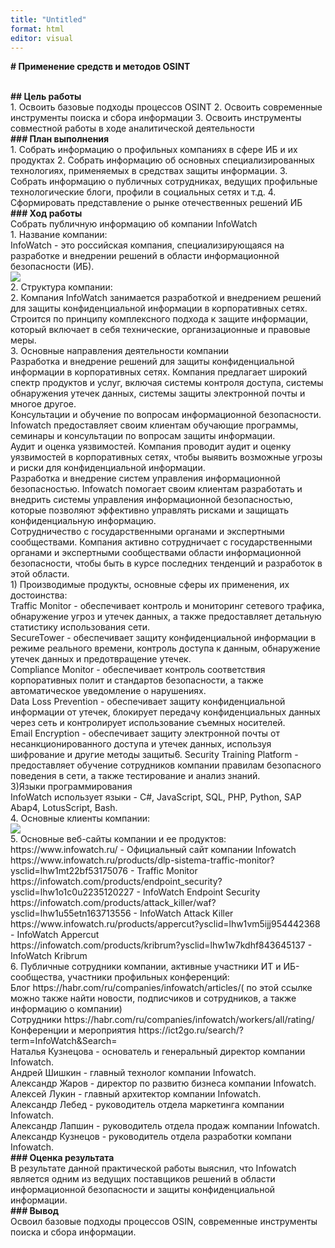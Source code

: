 ---
title: "Untitled"
format: html
editor: visual
---

**\# Применение средств и методов OSINT**

\
**\## Цель работы**\
1. Освоить базовые подходы процессов OSINT
2. Освоить современные инструменты поиска и сбора информации
3. Освоить инструменты совместной работы в ходе аналитической деятельности\
**\### План выполнения**\
1. Собрать информацию о профильных компаниях в сфере ИБ и их продуктах
2. Собрать информацию об основных специализированных технологиях, применяемых в средствах защиты информации.
3. Собрать информацию о публичных сотрудниках, ведущих профильные технологические блоги, профили в социальных сетях и т.д.
4. Сформировать представление о рынке отечественных решений ИБ\
**\### Ход работы**\
Собрать публичную информацию об компании InfoWatch\
1. Название компании:\
InfoWatch - это российская компания, специализирующаяся на разработке и внедрении решений в области информационной безопасности (ИБ).\
![](skrin/1.png)\
2. Структура компании:\
2. Компания InfoWatch занимается разработкой и внедрением решений для защиты конфиденциальной информации в корпоративных сетях. Строится по принципу комплексного подхода к защите информации, который включает в себя технические, организационные и правовые меры.\
3. Основные направления деятельности компании\
Разработка и внедрение решений для защиты конфиденциальной информации в корпоративных сетях. Компания предлагает широкий спектр продуктов и услуг, включая системы контроля доступа, системы обнаружения утечек данных, системы защиты электронной почты и многое другое.\
Консультации и обучение по вопросам информационной безопасности. Infowatch предоставляет своим клиентам обучающие программы, семинары и консультации по вопросам защиты информации.\
Аудит и оценка уязвимостей. Компания проводит аудит и оценку уязвимостей в корпоративных сетях, чтобы выявить возможные угрозы и риски для конфиденциальной информации.\
Разработка и внедрение систем управления информационной безопасностью. Infowatch помогает своим клиентам разработать и внедрить системы управления информационной безопасностью, которые позволяют эффективно управлять рисками и защищать конфиденциальную информацию.\
Сотрудничество с государственными органами и экспертными сообществами. Компания активно сотрудничает с государственными органами и экспертными сообществами области информационной безопасности, чтобы быть в курсе последних тенденций и разработок в этой области.\
1) Производимые продукты, основные сферы их применения, их достоинства:\
Traffic Monitor - обеспечивает контроль и мониторинг сетевого трафика, обнаружение угроз и утечек данных, а также предоставляет детальную статистику использования сети.\
SecureTower - обеспечивает защиту конфиденциальной информации в режиме реального времени, контроль доступа к данным, обнаружение утечек данных и предотвращение утечек.\
Compliance Monitor - обеспечивает контроль соответствия корпоративных полит и стандартов безопасности, а также автоматическое уведомление о нарушениях.\
Data Loss Prevention - обеспечивает защиту конфиденциальной информации от утечек, блокирует передачу конфиденциальных данных через сеть и контролирует использование съемных носителей.\
Email Encryption - обеспечивает защиту электронной почты от несанкционированного доступа и утечек данных, используя шифрование и другие методы защиты6. Security Training Platform - предоставляет обучение сотрудников компании правилам безопасного поведения в сети, а также тестирование и анализ знаний.\
3)Языки программирования\
InfoWatch использует языки -  C#, JavaScript, SQL, PHP, Python, SAP Abap4, LotusScript, Bash.\
4. Основные клиенты компании:\
![](skrin/2.png)\
5. Основные веб-сайты компании и ее продуктов:\
https://www.infowatch.ru/ - Официальный сайт компании Infowatch\
https://www.infowatch.ru/products/dlp-sistema-traffic-monitor?ysclid=lhw1mt22bf53175076 - Traffic Monitor\
https://infowatch.com/products/endpoint_security?ysclid=lhw1o1c0u2235120227 - InfoWatch Endpoint Security\
https://infowatch.com/products/attack_killer/waf?ysclid=lhw1u55etn163713556 - InfoWatch Attack Killer\
https://www.infowatch.ru/products/appercut?ysclid=lhw1vm5ijj954442368 - InfoWatch Appercut\
https://infowatch.com/products/kribrum?ysclid=lhw1w7kdhf843645137 - InfoWatch Kribrum\
6. Публичные сотрудники компании, активные участники ИТ и ИБ-сообщества, участники профильных конференций:\
Блог https://habr.com/ru/companies/infowatch/articles/( по этой ссылке можно также найти новости, подписчиков и сотрудников, а также информацию о компании)\
Сотрудники https://habr.com/ru/companies/infowatch/workers/all/rating/\
Конференции и мероприятия https://ict2go.ru/search/?term=InfoWatch&Search=\
Наталья Кузнецова - основатель и генеральный директор компании Infowatch.\
Андрей Шишкин - главный технолог компании Infowatch.\
Александр Жаров - директор по развитю бизнеса компании Infowatch.\
Алексей Лукин - главный архитектор компании Infowatch.\
Александр Лебед - руководитель отдела маркетинга компании Infowatch.\
Александр Лапшин - руководитель отдела продаж компании Infowatch.\
Александр Кузнецов - руководитель отдела разработки компани Infowatch.\
**\### Оценка результата**\
В результате данной практической работы выяснил, что Infowatch является одним из ведущих поставщиков решений в области информационной безопасности и защиты конфиденциальной информации.\
**\### Вывод**\
Освоил базовые подходы процессов OSIN, современные инструменты поиска и сбора информации.



